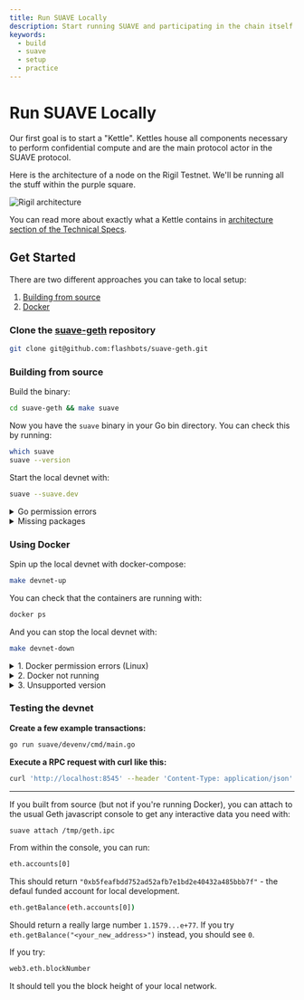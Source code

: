 ```yaml
---
title: Run SUAVE Locally
description: Start running SUAVE and participating in the chain itself
keywords:
  - build
  - suave
  - setup
  - practice
---
```


# Run SUAVE Locally

Our first goal is to start a "Kettle". Kettles house all components necessary to perform confidential compute and are the main protocol actor in the SUAVE protocol.

Here is the architecture of a node on the Rigil Testnet. We'll be running all the stuff within the purple square.

![Rigil architecture](/assets/rigil-architecture.svg)

You can read more about exactly what a Kettle contains in [architecture section of the Technical Specs](/technical/specs/rigil/#architecture).

## Get Started

There are two different approaches you can take to local setup:

1. [Building from source](#building-from-source)
2. [Docker](#using-docker)

### Clone the [suave-geth](https://github.com/flashbots/suave-geth/) repository

```bash
git clone git@github.com:flashbots/suave-geth.git
```

### Building from source

Build the binary:

```bash
cd suave-geth && make suave
```

Now you have the `suave` binary in your Go bin directory. You can check this by running:

```bash
which suave
suave --version
```

Start the local devnet with:

```bash
suave --suave.dev
```

<details>
  <summary>Go permission errors</summary>
  <div>
    <div>
      <div>
        If you are seeing:
        <pre>"cp: cannot create regular file '/bin/suave': Permission denied"</pre>
        it is most likely because you have not set your GOPATH correctly. You can
        do so by running:  
        <pre>export GOPATH=$HOME/go</pre>
      </div>
    </div>
  </div>
</details>
<details>
  <summary>Missing packages</summary>
  <div>
    <div>
      <div>
        If you have set up a new machine to run through this, you'll also need
        to install Make and Go:
        <pre>sudo apt install make golang-go</pre>
      </div>
    </div>
  </div>
</details>

### Using Docker

Spin up the local devnet with docker-compose:

```bash
make devnet-up
```

You can check that the containers are running with:

```bash
docker ps
```

And you can stop the local devnet with:

```bash
make devnet-down
```

<details>
  <summary>1. Docker permission errors (Linux)</summary>
  <div>
    <div>
      <div>
        On Linux, it is best to create a new user group for Docker, rather than run
        the above command as sudo. You can do by running:
        <pre>sudo usermod -aG docker $USER newgrp docker</pre>
      </div>
    </div>
  </div>
</details>
<details>
  <summary>2. Docker not running</summary>
  <div>
    <div>
      <div>
        Make sure that Docker is running. On most Linux machines, you can do
        this with:
        <pre>sudo systemctl start docker</pre>
        You can check the current status with:
        <pre>sudo systemctl status docker</pre>
        If you installed Docker and still run into issues with docker-compose,
        you can try:
        <pre>sudo apt install docker-compose</pre>
      </div>
    </div>
  </div>
</details>
<details>
  <summary>3. Unsupported version</summary>
  <div>
    <div>
      <div>
        If you're running an older version of Docker, you may get a message that
        looks like this:
        <pre>
          ERROR: Version in "././suave/devenv/docker-compose.yml" is unsupported.
        </pre>
        Go to the file in "/suave/devenv/docker-compose.yml" and change the
        first line to use <b>3.3</b> rather than <b>3.8</b>.
      </div>
    </div>
  </div>
</details>

### Testing the devnet

**Create a few example transactions:**

```bash
go run suave/devenv/cmd/main.go
```

**Execute a RPC request with curl like this:**

```bash
curl 'http://localhost:8545' --header 'Content-Type: application/json' --data '{ "jsonrpc":"2.0", "method":"eth_blockNumber", "params":[], "id":83 }'
```

---

If you built from source (but not if you're running Docker), you can attach to the usual Geth javascript console to get any interactive data you need with:

```bash
suave attach /tmp/geth.ipc
```

From within the console, you can run:

```bash
eth.accounts[0]
```

This should return `"0xb5feafbdd752ad52afb7e1bd2e40432a485bbb7f"` - the defaul funded account for local development.
```bash
eth.getBalance(eth.accounts[0])
```

Should return a really large number `1.1579...e+77`. If you try `eth.getBalance("<your_new_address>")` instead, you should see `0`.

If you try:

```bash
web3.eth.blockNumber
```

It should tell you the block height of your local network.